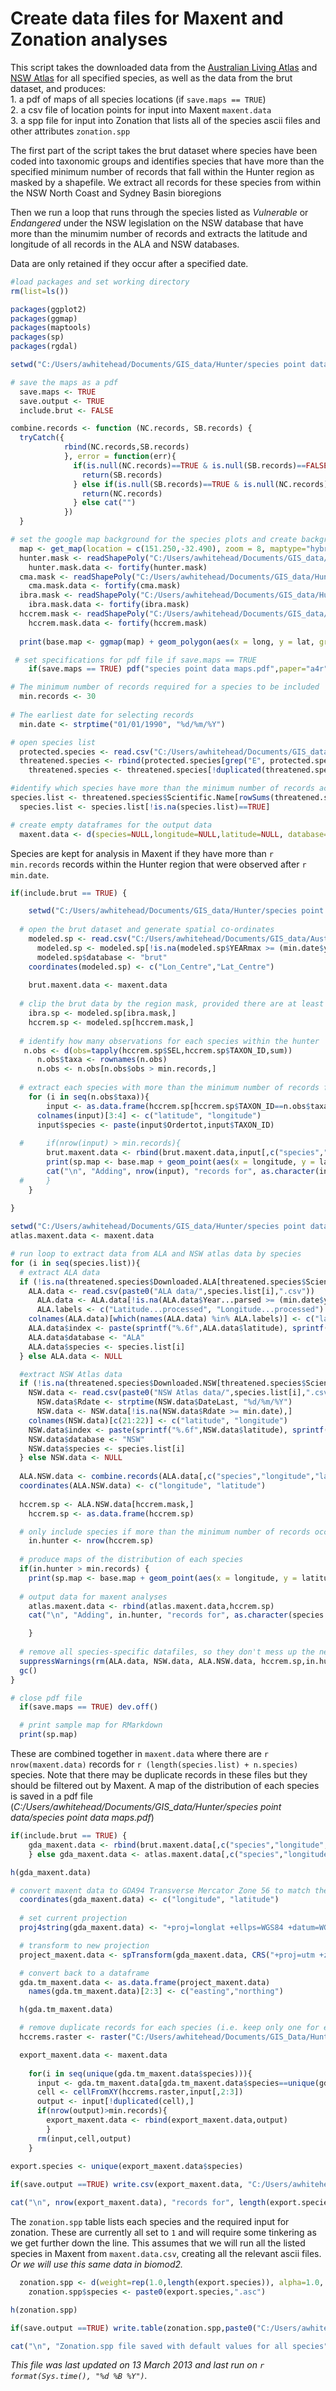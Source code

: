 Create data files for Maxent and Zonation analyses
========================================================

This script takes the downloaded data from the [Australian Living Atlas](http://www.ala.org.au/species-by-location/) and [NSW Atlas](http://www.environment.nsw.gov.au/atlaspublicapp/UI_Modules/ATLAS_/AtlasSearch.aspx) for all specified species, as well as the data from the brut dataset, and produces:   
1. a pdf of maps of all species locations (if `save.maps == TRUE`)   
2. a csv file of location points for input into Maxent `maxent.data`   
3. a spp file for input into Zonation that lists all of the species ascii files and other attributes `zonation.spp`  

The first part of the script takes the brut dataset where species have been coded into taxonomic groups and identifies species that have more than the specified minimum number of records that fall within the Hunter region as masked by a shapefile. We extract all records for these species from within the NSW North Coast and Sydney Basin bioregions  

Then we run a loop that runs through the species listed as *Vulnerable* or *Endangered* under the NSW legislation on the NSW database that have more than the minumim number of records and extracts the latitude and longitude of all records in the ALA and NSW databases.   

Data are only retained if they occur after a specified date.


```r
#load packages and set working directory
rm(list=ls())

packages(ggplot2)
packages(ggmap)
packages(maptools)
packages(sp)
packages(rgdal)

setwd("C:/Users/awhitehead/Documents/GIS_data/Hunter/species point data/")

# save the maps as a pdf
  save.maps <- TRUE
  save.output <- TRUE
  include.brut <- FALSE

combine.records <- function (NC.records, SB.records) {
  tryCatch({
            rbind(NC.records,SB.records)
            }, error = function(err){
              if(is.null(NC.records)==TRUE & is.null(SB.records)==FALSE){
                return(SB.records)
              } else if(is.null(SB.records)==TRUE & is.null(NC.records)==FALSE){
                return(NC.records)
              } else cat("")
            })
  }

# set the google map background for the species plots and create background map
  map <- get_map(location = c(151.250,-32.490), zoom = 8, maptype="hybrid", color="bw")
  hunter.mask <- readShapePoly("C:/Users/awhitehead/Documents/GIS_data/Hunter/data from Brendan/data/variables/projected GDA94/poly_lower_hunter.shp")
    hunter.mask.data <- fortify(hunter.mask)
  cma.mask <- readShapePoly("C:/Users/awhitehead/Documents/GIS_data/Hunter/Plans/HCR_CMA/HCR_CMA_GDA94.shp")
    cma.mask.data <- fortify(cma.mask)
  ibra.mask <- readShapePoly("C:/Users/awhitehead/Documents/GIS_data/Hunter/Plans/Bioregions/hunter_bioregions.shp")
    ibra.mask.data <- fortify(ibra.mask)
  hccrem.mask <- readShapePoly("C:/Users/awhitehead/Documents/GIS_data/Hunter/Plans/HCCREMS_AreaOfInterest/HCCREMS_AoI.shp")
    hccrem.mask.data <- fortify(hccrem.mask)
    
  print(base.map <- ggmap(map) + geom_polygon(aes(x = long, y = lat, group = group), data=hunter.mask.data, colour = 'yellow', fill = 'black', alpha = .1, size = .3) + geom_polygon(aes(x = long, y = lat, group = group), data=hccrem.mask.data, colour = 'orange', fill = 'black', alpha = .1, size = .3)) #+ geom_polygon(aes(x = long, y = lat, group = group), data=cma.mask.data, colour = 'pink', fill = 'black', alpha = .1, size = .3) + geom_polygon(aes(x = long, y = lat, group = group), data=ibra.mask.data, colour = 'light blue', fill = 'black', alpha = .1, size = .3)  

 # set specifications for pdf file if save.maps == TRUE
    if(save.maps == TRUE) pdf("species point data maps.pdf",paper="a4r")

# The minimum number of records required for a species to be included  
  min.records <- 30
  
# The earliest date for selecting records
  min.date <- strptime("01/01/1990", "%d/%m/%Y")

# open species list
  protected.species <- read.csv("C:/Users/awhitehead/Documents/GIS_data/Hunter/species point data/IBRA threatened species list.csv")
  threatened.species <- rbind(protected.species[grep("E", protected.species$NSW.status),], protected.species[grep("V", protected.species$NSW.status),])
    threatened.species <- threatened.species[!duplicated(threatened.species),]

#identify which species have more than the minimum number of records across both atlases
species.list <- threatened.species$Scientific.Name[rowSums(threatened.species[,c("ALA.records","NSW.records")],na.rm=TRUE)>min.records]
  species.list <- species.list[!is.na(species.list)==TRUE]

# create empty dataframes for the output data
  maxent.data <- d(species=NULL,longitude=NULL,latitude=NULL, database=NULL)

```

Species are kept for analysis in Maxent if they have more than `r min.records` records within the Hunter region that were observed after `r min.date`. 

```r

if(include.brut == TRUE) {

    setwd("C:/Users/awhitehead/Documents/GIS_data/Hunter/species point data/")
  
  # open the brut dataset and generate spatial co-ordinates
    modeled.sp <- read.csv("C:/Users/awhitehead/Documents/GIS_data/Australia-wide/species_data/modeledsp_order_brut.csv")
      modeled.sp <- modeled.sp[!is.na(modeled.sp$YEARmax >= (min.date$year+1900)),]
      modeled.sp$database <- "brut"
    coordinates(modeled.sp) <- c("Lon_Centre","Lat_Centre")
  
    brut.maxent.data <- maxent.data
  
  # clip the brut data by the region mask, provided there are at least 30 points in the hunter region
    ibra.sp <- modeled.sp[ibra.mask,]
    hccrem.sp <- modeled.sp[hccrem.mask,]
  
  # identify how many observations for each species within the hunter
   n.obs <- d(obs=tapply(hccrem.sp$SEL,hccrem.sp$TAXON_ID,sum))
      n.obs$taxa <- rownames(n.obs)
      n.obs <- n.obs[n.obs$obs > min.records,]
  
  # extract each species with more than the minimum number of records from brut dataset 
    for (i in seq(n.obs$taxa)){
        input <- as.data.frame(hccrem.sp[hccrem.sp$TAXON_ID==n.obs$taxa[i],])
      colnames(input)[3:4] <- c("latitude", "longitude")
      input$species <- paste(input$Ordertot,input$TAXON_ID)
      
  #     if(nrow(input) > min.records){
        brut.maxent.data <- rbind(brut.maxent.data,input[,c("species","longitude", "latitude", "databse")])
        print(sp.map <- base.map + geom_point(aes(x = longitude, y = latitude,color=database,shape=species), data = input, alpha=0.5))
        cat("\n", "Adding", nrow(input), "records for", as.character(input$species[i]), "to maxent data")
  #     }
    }
    
}

```

```r
setwd("C:/Users/awhitehead/Documents/GIS_data/Hunter/species point data/")
atlas.maxent.data <- maxent.data

# run loop to extract data from ALA and NSW atlas data by species 
for (i in seq(species.list)){
  # extract ALA data
  if (!is.na(threatened.species$Downloaded.ALA[threatened.species$Scientific.Name == species.list[i]]) == TRUE){
    ALA.data <- read.csv(paste0("ALA data/",species.list[i],".csv"))
      ALA.data <- ALA.data[!is.na(ALA.data$Year...parsed >= (min.date$year+1900)),]
      ALA.labels <- c("Latitude...processed", "Longitude...processed")
    colnames(ALA.data)[which(names(ALA.data) %in% ALA.labels)] <- c("latitude", "longitude")
    ALA.data$index <- paste(sprintf("%.6f",ALA.data$latitude), sprintf("%.6f",ALA.data$longitude))
    ALA.data$database <- "ALA"
    ALA.data$species <- species.list[i]
  } else ALA.data <- NULL

  #extract NSW Atlas data
  if (!is.na(threatened.species$Downloaded.NSW[threatened.species$Scientific.Name == species.list[i]]) == TRUE){
    NSW.data <- read.csv(paste0("NSW Atlas data/",species.list[i],".csv"))
      NSW.data$Rdate <- strptime(NSW.data$DateLast, "%d/%m/%Y")
      NSW.data <- NSW.data[!is.na(NSW.data$Rdate >= min.date),]
    colnames(NSW.data)[c(21:22)] <- c("latitude", "longitude")
    NSW.data$index <- paste(sprintf("%.6f",NSW.data$latitude), sprintf("%.6f",NSW.data$longitude))
    NSW.data$database <- "NSW"
    NSW.data$species <- species.list[i]
  } else NSW.data <- NULL
  
  ALA.NSW.data <- combine.records(ALA.data[,c("species","longitude","latitude","database")],NSW.data[,c("species","longitude","latitude","database")])
  coordinates(ALA.NSW.data) <- c("longitude", "latitude")
  
  hccrem.sp <- ALA.NSW.data[hccrem.mask,]
    hccrem.sp <- as.data.frame(hccrem.sp) 

  # only include species if more than the minimum number of records occur in the hunter
    in.hunter <- nrow(hccrem.sp)
  
  # produce maps of the distribution of each species
  if(in.hunter > min.records) {
    print(sp.map <- base.map + geom_point(aes(x = longitude, y = latitude,color=database, shape=species), data = hccrem.sp, alpha=0.5))
  
  # output data for maxent analyses
    atlas.maxent.data <- rbind(atlas.maxent.data,hccrem.sp)
    cat("\n", "Adding", in.hunter, "records for", as.character(species.list[i]), "to maxent data")

    }
  
  # remove all species-specific datafiles, so they don't mess up the next round of the loop
  suppressWarnings(rm(ALA.data, NSW.data, ALA.NSW.data, hccrem.sp,in.hunter))
  gc()
}

# close pdf file
  if(save.maps == TRUE) dev.off()

  # print sample map for RMarkdown
  print(sp.map)
```


These are combined together in `maxent.data` where there are `r nrow(maxent.data)` records for `r (length(species.list) + n.species)` species.  Note that there may be duplicate records in these files but they should be filtered out by Maxent. A map of the distribution of each species is saved in a pdf file (*C:/Users/awhitehead/Documents/GIS_data/Hunter/species point data/species point data maps.pdf*)

```r
if(include.brut == TRUE) {
    gda_maxent.data <- rbind(brut.maxent.data[,c("species","longitude","latitude")], atlas.maxent.data[,c("species","longitude","latitude")])
    } else gda_maxent.data <- atlas.maxent.data[,c("species","longitude","latitude")]

h(gda_maxent.data)

# convert maxent data to GDA94 Transverse Mercator Zone 56 to match the rest of the data
  coordinates(gda_maxent.data) <- c("longitude", "latitude")
  
  # set current projection
  proj4string(gda_maxent.data) <- "+proj=longlat +ellps=WGS84 +datum=WGS84 +no_defs"

  # transform to new projection
  project_maxent.data <- spTransform(gda_maxent.data, CRS("+proj=utm +zone=56 +south +ellps=GRS80 +towgs84=0,0,0,0,0,0,0 +units=m +no_defs"))

  # convert back to a dataframe
  gda.tm_maxent.data <- as.data.frame(project_maxent.data)
    names(gda.tm_maxent.data)[2:3] <- c("easting","northing")

  h(gda.tm_maxent.data)

  # remove duplicate records for each species (i.e. keep only one for each grid cell)
  hccrems.raster <- raster("C:/Users/awhitehead/Documents/GIS_Data/Hunter/Maxent_files/ghm_environmental_data/hccrems_mask.asc")

  export_maxent.data <- maxent.data
  
    for(i in seq(unique(gda.tm_maxent.data$species))){
      input <- gda.tm_maxent.data[gda.tm_maxent.data$species==unique(gda.tm_maxent.data$species)[i],]
      cell <- cellFromXY(hccrems.raster,input[,2:3])
      output <- input[!duplicated(cell),]
      if(nrow(output)>min.records){
        export_maxent.data <- rbind(export_maxent.data,output)
        } 
      rm(input,cell,output)
    }

export.species <- unique(export_maxent.data$species)
                                  
if(save.output ==TRUE) write.csv(export_maxent.data, "C:/Users/awhitehead/Documents/GIS_data/Hunter/Maxent_files/species_data/maxent.data.csv",row.names=FALSE)

cat("\n", nrow(export_maxent.data), "records for", length(export.species), "species exported to maxent.data.csv")
```
The `zonation.spp` table lists each species and the required input for zonation.  These are currently all set to `1` and will require some tinkering as we get further down the line. This assumes that we will run all the listed species in Maxent from `maxent.data.csv`, creating all the relevant ascii files. *Or we will use this same data in biomod2.*

```r
  
  zonation.spp <- d(weight=rep(1.0,length(export.species)), alpha=1.0, bqp.row=1.0, bqp.buffer=1.0, cell.removal=1.0, species=NA )
    zonation.spp$species <- paste0(export.species,".asc")

h(zonation.spp)

if(save.output ==TRUE) write.table(zonation.spp,paste0("C:/Users/awhitehead/Documents/GIS_data/Hunter/species point data/maxent data/zonation.spp.txt"),sep="/t",row.names=FALSE, col.names=FALSE)

cat("\n", "Zonation.spp file saved with default values for all species")
```

*This file was last updated on 13 March 2013 and last run on `r format(Sys.time(), "%d %B %Y")`.*
